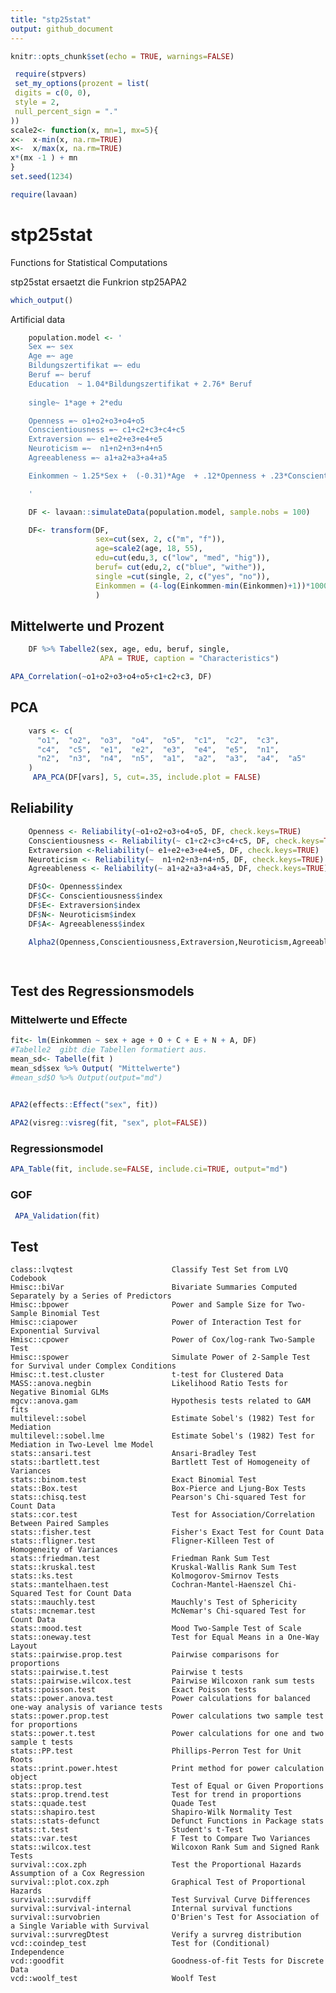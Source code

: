 ```yaml
---
title: "stp25stat"
output: github_document
---
```


```r
knitr::opts_chunk$set(echo = TRUE, warnings=FALSE)

 require(stpvers)
 set_my_options(prozent = list(
 digits = c(0, 0),
 style = 2,
 null_percent_sign = "."
))
scale2<- function(x, mn=1, mx=5){
x<-  x-min(x, na.rm=TRUE)
x<-  x/max(x, na.rm=TRUE)
x*(mx -1 ) + mn
}
set.seed(1234)

require(lavaan)
```


# stp25stat
Functions for Statistical Computations

stp25stat ersaetzt die Funkrion stp25APA2



```r
which_output()
```


Artificial data

```r
    population.model <- '
    Sex =~ sex
    Age =~ age
    Bildungszertifikat =~ edu
    Beruf =~ beruf
    Education  ~ 1.04*Bildungszertifikat + 2.76* Beruf
     
    single~ 1*age + 2*edu

    Openness =~ o1+o2+o3+o4+o5
    Conscientiousness =~ c1+c2+c3+c4+c5
    Extraversion =~ e1+e2+e3+e4+e5
    Neuroticism =~  n1+n2+n3+n4+n5
    Agreeableness =~ a1+a2+a3+a4+a5

    Einkommen ~ 1.25*Sex +  (-0.31)*Age  + .12*Openness + .23*Conscientiousness + (-0.91)*Extraversion + 2.3*Neuroticism + (-0.541)*Agreeableness

    '

    DF <- lavaan::simulateData(population.model, sample.nobs = 100)

    DF<- transform(DF, 
                   sex=cut(sex, 2, c("m", "f")),
                   age=scale2(age, 18, 55),
                   edu=cut(edu,3, c("low", "med", "hig")),
                   beruf= cut(edu,2, c("blue", "withe")),
                   single =cut(single, 2, c("yes", "no")),
                   Einkommen = (4-log(Einkommen-min(Einkommen)+1))*1000
                   )
```




## Mittelwerte und Prozent


```r
    DF %>% Tabelle2(sex, age, edu, beruf, single,
                    APA = TRUE, caption = "Characteristics")

```




```r


APA_Correlation(~o1+o2+o3+o4+o5+c1+c2+c3, DF)

```



## PCA

```r

    vars <- c(
      "o1",  "o2",  "o3",  "o4",  "o5",  "c1",  "c2",  "c3",
      "c4",  "c5",  "e1",  "e2",  "e3",  "e4",  "e5",  "n1",
      "n2",  "n3",  "n4",  "n5",  "a1",  "a2",  "a3",  "a4",  "a5"
    )
     APA_PCA(DF[vars], 5, cut=.35, include.plot = FALSE)

```
 




## Reliability
 
```r
    Openness <- Reliability(~o1+o2+o3+o4+o5, DF, check.keys=TRUE)
    Conscientiousness <- Reliability(~ c1+c2+c3+c4+c5, DF, check.keys=TRUE)
    Extraversion <-Reliability(~ e1+e2+e3+e4+e5, DF, check.keys=TRUE)
    Neuroticism <- Reliability(~  n1+n2+n3+n4+n5, DF, check.keys=TRUE)
    Agreeableness <- Reliability(~ a1+a2+a3+a4+a5, DF, check.keys=TRUE)

    DF$O<- Openness$index
    DF$C<- Conscientiousness$index
    DF$E<- Extraversion$index
    DF$N<- Neuroticism$index
    DF$A<- Agreeableness$index

    Alpha2(Openness,Conscientiousness,Extraversion,Neuroticism,Agreeableness)

 

```
 

## Test des Regressionsmodels

 
### Mittelwerte und Effecte

```r

fit<- lm(Einkommen ~ sex + age + O + C + E + N + A, DF)
#Tabelle2  gibt die Tabellen formatiert aus.
mean_sd<- Tabelle(fit )
mean_sd$sex %>% Output( "Mittelwerte")
#mean_sd$O %>% Output(output="md")
 
```


```r

APA2(effects::Effect("sex", fit))

APA2(visreg::visreg(fit, "sex", plot=FALSE))

```


### Regressionsmodel
 
```r
APA_Table(fit, include.se=FALSE, include.ci=TRUE, output="md")
```
 
### GOF
```r
 APA_Validation(fit) 
```


## Test


    class::lvqtest                      Classify Test Set from LVQ Codebook
    Hmisc::biVar                        Bivariate Summaries Computed Separately by a Series of Predictors
    Hmisc::bpower                       Power and Sample Size for Two-Sample Binomial Test
    Hmisc::ciapower                     Power of Interaction Test for Exponential Survival
    Hmisc::cpower                       Power of Cox/log-rank Two-Sample Test
    Hmisc::spower                       Simulate Power of 2-Sample Test for Survival under Complex Conditions
    Hmisc::t.test.cluster               t-test for Clustered Data
    MASS::anova.negbin                  Likelihood Ratio Tests for Negative Binomial GLMs
    mgcv::anova.gam                     Hypothesis tests related to GAM fits
    multilevel::sobel                   Estimate Sobel's (1982) Test for Mediation
    multilevel::sobel.lme               Estimate Sobel's (1982) Test for Mediation in Two-Level lme Model
    stats::ansari.test                  Ansari-Bradley Test
    stats::bartlett.test                Bartlett Test of Homogeneity of Variances
    stats::binom.test                   Exact Binomial Test
    stats::Box.test                     Box-Pierce and Ljung-Box Tests
    stats::chisq.test                   Pearson's Chi-squared Test for Count Data
    stats::cor.test                     Test for Association/Correlation Between Paired Samples
    stats::fisher.test                  Fisher's Exact Test for Count Data
    stats::fligner.test                 Fligner-Killeen Test of Homogeneity of Variances
    stats::friedman.test                Friedman Rank Sum Test
    stats::kruskal.test                 Kruskal-Wallis Rank Sum Test
    stats::ks.test                      Kolmogorov-Smirnov Tests
    stats::mantelhaen.test              Cochran-Mantel-Haenszel Chi-Squared Test for Count Data
    stats::mauchly.test                 Mauchly's Test of Sphericity
    stats::mcnemar.test                 McNemar's Chi-squared Test for Count Data
    stats::mood.test                    Mood Two-Sample Test of Scale
    stats::oneway.test                  Test for Equal Means in a One-Way Layout
    stats::pairwise.prop.test           Pairwise comparisons for proportions
    stats::pairwise.t.test              Pairwise t tests
    stats::pairwise.wilcox.test         Pairwise Wilcoxon rank sum tests
    stats::poisson.test                 Exact Poisson tests
    stats::power.anova.test             Power calculations for balanced one-way analysis of variance tests
    stats::power.prop.test              Power calculations two sample test for proportions
    stats::power.t.test                 Power calculations for one and two sample t tests
    stats::PP.test                      Phillips-Perron Test for Unit Roots
    stats::print.power.htest            Print method for power calculation object
    stats::prop.test                    Test of Equal or Given Proportions
    stats::prop.trend.test              Test for trend in proportions
    stats::quade.test                   Quade Test
    stats::shapiro.test                 Shapiro-Wilk Normality Test
    stats::stats-defunct                Defunct Functions in Package stats
    stats::t.test                       Student's t-Test
    stats::var.test                     F Test to Compare Two Variances
    stats::wilcox.test                  Wilcoxon Rank Sum and Signed Rank Tests
    survival::cox.zph                   Test the Proportional Hazards Assumption of a Cox Regression
    survival::plot.cox.zph              Graphical Test of Proportional Hazards
    survival::survdiff                  Test Survival Curve Differences
    survival::survival-internal         Internal survival functions
    survival::survobrien                O'Brien's Test for Association of a Single Variable with Survival
    survival::survregDtest              Verify a survreg distribution
    vcd::coindep_test                   Test for (Conditional) Independence
    vcd::goodfit                        Goodness-of-fit Tests for Discrete Data
    vcd::woolf_test                     Woolf Test

  